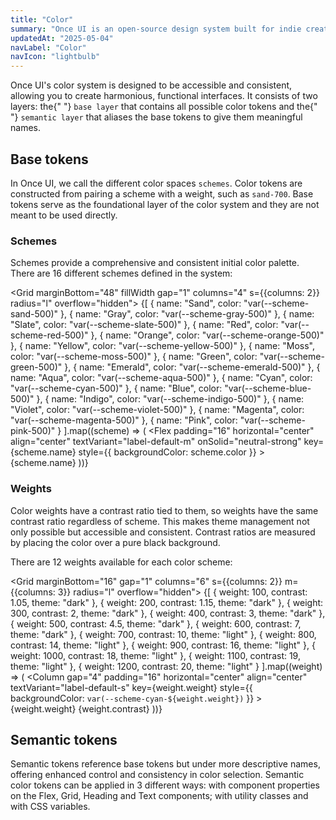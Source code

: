 ```yaml
---
title: "Color"
summary: "Once UI is an open-source design system built for indie creators, small teams, and startups to fuel the next generation of web applications."
updatedAt: "2025-05-04"
navLabel: "Color"
navIcon: "lightbulb"
---
```


Once UI's color system is designed to be accessible and consistent, allowing you to create
harmonious, functional interfaces. It consists of two layers: the{" "}
`base layer` that contains all possible color tokens and the{" "}
`semantic layer` that aliases the base tokens to give them
meaningful names.

## Base tokens

In Once UI, we call the different color spaces `schemes`. Color tokens
are constructed from pairing a scheme with a weight, such as `sand-700`. Base tokens serve as the foundational layer of the
color system and they are not meant to be used directly.

### Schemes

Schemes provide a comprehensive and consistent initial color palette. There are 16
different schemes defined in the system:

<Grid marginBottom="48" fillWidth gap="1" columns="4" s={{columns: 2}} radius="l" overflow="hidden">
  {[
    { name: "Sand", color: "var(--scheme-sand-500)" },
    { name: "Gray", color: "var(--scheme-gray-500)" },
    { name: "Slate", color: "var(--scheme-slate-500)" },
    { name: "Red", color: "var(--scheme-red-500)" },
    { name: "Orange", color: "var(--scheme-orange-500)" },
    { name: "Yellow", color: "var(--scheme-yellow-500)" },
    { name: "Moss", color: "var(--scheme-moss-500)" },
    { name: "Green", color: "var(--scheme-green-500)" },
    { name: "Emerald", color: "var(--scheme-emerald-500)" },
    { name: "Aqua", color: "var(--scheme-aqua-500)" },
    { name: "Cyan", color: "var(--scheme-cyan-500)" },
    { name: "Blue", color: "var(--scheme-blue-500)" },
    { name: "Indigo", color: "var(--scheme-indigo-500)" },
    { name: "Violet", color: "var(--scheme-violet-500)" },
    { name: "Magenta", color: "var(--scheme-magenta-500)" },
    { name: "Pink", color: "var(--scheme-pink-500)" }
  ].map((scheme) => (
    <Flex
      padding="16"
      horizontal="center"
      align="center"
      textVariant="label-default-m"
      onSolid="neutral-strong"
      key={scheme.name}
      style={{ backgroundColor: scheme.color }}
    >
      {scheme.name}
    </Flex>
  ))}
</Grid>

### Weights

Color weights have a contrast ratio tied to them, so weights have the same contrast ratio
regardless of scheme. This makes theme management not only possible but accessible and
consistent. Contrast ratios are measured by placing the color over a pure black
background.

There are 12 weights available for each color scheme:

<Grid marginBottom="16" gap="1" columns="6" s={{columns: 2}} m={{columns: 3}} radius="l" overflow="hidden">
  {[
    { weight: 100, contrast: 1.05, theme: "dark" },
    { weight: 200, contrast: 1.15, theme: "dark" },
    { weight: 300, contrast: 2, theme: "dark" },
    { weight: 400, contrast: 3, theme: "dark" },
    { weight: 500, contrast: 4.5, theme: "dark" },
    { weight: 600, contrast: 7, theme: "dark" },
    { weight: 700, contrast: 10, theme: "light" },
    { weight: 800, contrast: 14, theme: "light" },
    { weight: 900, contrast: 16, theme: "light" },
    { weight: 1000, contrast: 18, theme: "light" },
    { weight: 1100, contrast: 19, theme: "light" },
    { weight: 1200, contrast: 20, theme: "light" }
  ].map((weight) => (
    <Column
      gap="4"
      padding="16"
      horizontal="center"
      align="center"
      textVariant="label-default-s"
      key={weight.weight}
      style={{ backgroundColor: `var(--scheme-cyan-${weight.weight})` }}
    >
      <Text data-theme={weight.theme} onBackground="brand-strong">
        {weight.weight}
      </Text>
      <Text
        data-theme={weight.theme}
        onBackground="brand-weak"
      >
        {weight.contrast}
      </Text>
    </Column>
  ))}
</Grid>

## Semantic tokens

Semantic tokens reference base tokens but under more descriptive names, offering enhanced
control and consistency in color selection. Semantic color tokens can be applied in 3
different ways: with component properties on the Flex, Grid, Heading and Text components;
with utility classes and with CSS variables.